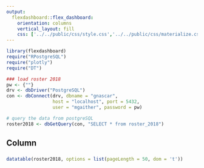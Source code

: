 ```yaml
---
output: 
  flexdashboard::flex_dashboard:
    orientation: columns
    vertical_layout: fill
    css: ['../../public/css/style.css','../../public/css/materialize.css','../../public/css/materialize.min.css']
---
```


<style>

body {
  padding-top:0px
}

.navbar{
  visibility: hidden
}

</style>

```r
library(flexdashboard)
require("RPostgreSQL")
require("plotly")
require("DT")

### load roster 2018
pw <- {""}
drv <- dbDriver("PostgreSQL")
con <- dbConnect(drv, dbname = "gnascar",
                 host = "localhost", port = 5432,
                 user = "mgaither", password = pw)

# query the data from postgreSQL 
roster2018 <- dbGetQuery(con, "SELECT * from roster_2018")

```

Column
-----------------------------------------------------------------------

###

```r
datatable(roster2018, options = list(pageLength = 50, dom = 't'))
```
